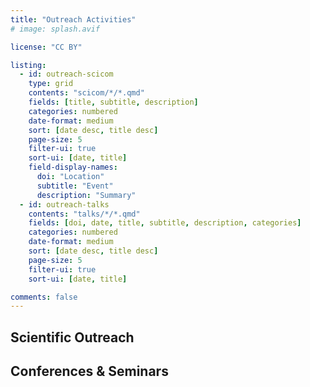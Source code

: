 ```yaml
---
title: "Outreach Activities"
# image: splash.avif

license: "CC BY"

listing:
  - id: outreach-scicom
    type: grid
    contents: "scicom/*/*.qmd"
    fields: [title, subtitle, description]
    categories: numbered
    date-format: medium
    sort: [date desc, title desc]
    page-size: 5
    filter-ui: true
    sort-ui: [date, title]
    field-display-names:
      doi: "Location"
      subtitle: "Event"
      description: "Summary"
  - id: outreach-talks
    contents: "talks/*/*.qmd"
    fields: [doi, date, title, subtitle, description, categories]
    categories: numbered
    date-format: medium
    sort: [date desc, title desc]
    page-size: 5
    filter-ui: true
    sort-ui: [date, title]

comments: false
---
```


## Scientific Outreach

:::{#outreach-scicom}
:::

## Conferences & Seminars

:::{#outreach-talks}
:::